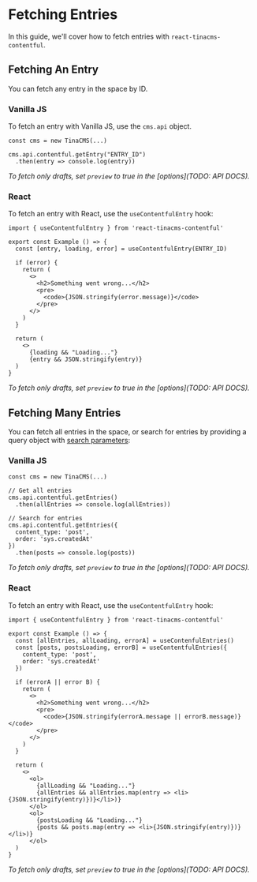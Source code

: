 # Fetching Entries

In this guide, we'll cover how to fetch entries with `react-tinacms-contentful`.

## Fetching An Entry

You can fetch any entry in the space by ID.

### Vanilla JS

To fetch an entry with Vanilla JS, use the `cms.api` object.

```
const cms = new TinaCMS(...)

cms.api.contentful.getEntry("ENTRY_ID")
  .then(entry => console.log(entry))
```

_To fetch only drafts, set `preview` to true in the [options](TODO: API DOCS)._

### React

To fetch an entry with React, use the `useContentfulEntry` hook:

```
import { useContentfulEntry } from 'react-tinacms-contentful'

export const Example () => {
  const [entry, loading, error] = useContentfulEntry(ENTRY_ID)

  if (error) {
    return (
      <>
        <h2>Something went wrong...</h2>
        <pre>
          <code>{JSON.stringify(error.message)}</code>
        </pre>
      </>
    )
  }

  return (
    <>
      {loading && "Loading..."}
      {entry && JSON.stringify(entry)}
  )
}
```

_To fetch only drafts, set `preview` to true in the [options](TODO: API DOCS)._

## Fetching Many Entries

You can fetch all entries in the space, or search for entries by providing a query object with [search parameters](https://www.contentful.com/developers/docs/references/content-delivery-api/#/reference/search-parameters/order):

### Vanilla JS

```
const cms = new TinaCMS(...)

// Get all entries
cms.api.contentful.getEntries()
  .then(allEntries => console.log(allEntries))

// Search for entries
cms.api.contentful.getEntries({
  content_type: 'post',
  order: 'sys.createdAt'
})
  .then(posts => console.log(posts))
```

_To fetch only drafts, set `preview` to true in the [options](TODO: API DOCS)._

### React

To fetch an entry with React, use the `useContentfulEntry` hook:

```
import { useContentfulEntry } from 'react-tinacms-contentful'

export const Example () => {
  const [allEntries, allLoading, errorA] = useContenfulEntries()
  const [posts, postsLoading, errorB] = useContentfulEntries({
    content_type: 'post',
    order: 'sys.createdAt'
  })

  if (errorA || error B) {
    return (
      <>
        <h2>Something went wrong...</h2>
        <pre>
          <code>{JSON.stringify(errorA.message || errorB.message)}</code>
        </pre>
      </>
    )
  }

  return (
    <>
      <ol>
        {allLoading && "Loading..."}
        {allEntries && allEntries.map(entry => <li>{JSON.stringify(entry)})}</li>)}
      </ol>
      <ol>
        {postsLoading && "Loading..."}
        {posts && posts.map(entry => <li>{JSON.stringify(entry)})}</li>)}
      </ol>
  )
}
```

_To fetch only drafts, set `preview` to true in the [options](TODO: API DOCS)._